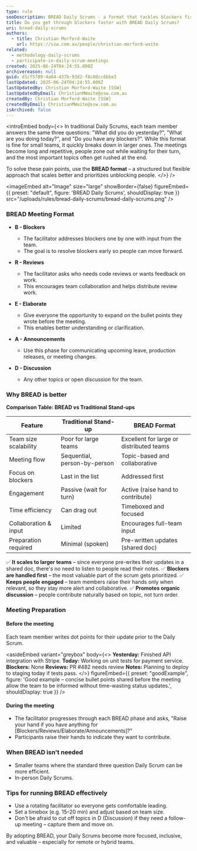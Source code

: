 ```yaml
---
type: rule
seoDescription: BREAD Daily Scrums - a format that tackles blockers first, boosts engagement, and scales to large distributed teams.
title: Do you get through blockers faster with BREAD Daily Scrums?
uri: bread-daily-scrums
authors:
  - title: Christian Morford-Waite
    url: https://ssw.com.au/people/christian-morford-waite
related:
  - methodology-daily-scrums
  - participate-in-daily-scrum-meetings
created: 2025-06-24T04:24:55.000Z
archivereason: null
guid: d1cf5789-4a64-437b-93d2-f8c08cc6bba3
lastUpdated: 2025-06-24T04:24:55.000Z
lastUpdatedBy: Christian Morford-Waite [SSW]
lastUpdatedByEmail: ChristianMWaite@ssw.com.au
createdBy: Christian Morford-Waite [SSW]
createdByEmail: ChristianMWaite@ssw.com.au
isArchived: false
---
```


<introEmbed
  body={<>
In traditional Daily Scrums, each team member answers the same three questions: "What did you do yesterday?", "What are you doing today?", and "Do you have any blockers?". While this format is fine for small teams, it quickly breaks down in larger ones. The meetings become long and repetitive, people zone out while waiting for their turn, and the most important topics often get rushed at the end.

To solve these pain points, use the **BREAD format** – a structured but flexible approach that scales better and prioritizes unblocking people.
  </>}
/>

<imageEmbed
  alt="Image"
  size="large"
  showBorder={false}
  figureEmbed={{
    preset: "default",
    figure: 'BREAD Daily Scrums',
    shouldDisplay: true
  }}
  src="/uploads/rules/bread-daily-scrums/bread-daily-scrums.png"
/>

### BREAD Meeting Format

* **B - Blockers**
  * The facilitator addresses blockers one by one with input from the team.
  * The goal is to resolve blockers early so people can move forward.

* **R - Reviews**
  * The facilitator asks who needs code reviews or wants feedback on work.
  * This encourages team collaboration and helps distribute review work.

* **E - Elaborate**
  * Give everyone the opportunity to expand on the bullet points they wrote before the meeting.
  * This enables better understanding or clarification.

* **A - Announcements**
  * Use this phase for communicating upcoming leave, production releases, or meeting changes.

* **D - Discussion**
  * Any other topics or open discussion for the team.

### Why BREAD is better

**Comparison Table: BREAD vs Traditional Stand-ups**

| Feature | Traditional Stand-up | BREAD Format |
| ------------- | ----------- | ----- |
| Team size scalability | Poor for large teams | Excellent for large or distributed teams |
| Meeting flow |   Sequential, person-by-person    |   Topic-based and collaborative |
| Focus on blockers |   Last in the list |   Addressed first |
| Engagement |  Passive (wait for turn) |  Active (raise hand to contribute) |
| Time efficiency |   Can drag out |    Timeboxed and focused |
| Collaboration & input |   Limited |   Encourages full-team input |
| Preparation required |   Minimal (spoken) |   Pre-written updates (shared doc) |

✅ **It scales to larger teams** – since everyone pre-writes their updates in a shared doc, there's no need to listen to people read their notes.
✅ **Blockers are handled first** – the most valuable part of the scrum gets prioritized.
✅ **Keeps people engaged** – team members raise their hands only when relevant, so they stay more alert and collaborative.
✅ **Promotes organic discussion** – people contribute naturally based on topic, not turn order.

### Meeting Preparation

#### Before the meeting

Each team member writes dot points for their update prior to the Daily Scrum.

<asideEmbed
  variant="greybox"
  body={<>
    **Yesterday:** Finished API integration with Stripe.
**Today:** Working on unit tests for payment service.
**Blockers:** None
**Reviews:** PR #482 needs review
**Notes:** Planning to deploy to staging today if tests pass.
  </>}
  figureEmbed={{
    preset: "goodExample",
    figure: 'Good example – concise bullet points shared before the meeting allow the team to be informed without time-wasting status updates.',
    shouldDisplay: true
  }}
/>

#### During the meeting

* The facilitator progresses through each BREAD phase and asks, "Raise your hand if you have anything for [Blockers/Reviews/Elaborate/Announcements]?"
* Participants raise their hands to indicate they want to contribute.

### When BREAD isn't needed

* Smaller teams where the standard three question Daily Scrum can be more efficient.
* In-person Daily Scrums.

### Tips for running BREAD effectively

* Use a rotating facilitator so everyone gets comfortable leading.
* Set a timebox (e.g. 15–20 min) and adjust based on team size.
* Don't be afraid to cut off topics in D (Discussion) if they need a follow-up meeting – capture them and move on.

By adopting BREAD, your Daily Scrums become more focused, inclusive, and valuable – especially for remote or hybrid teams.
